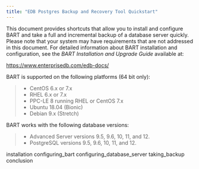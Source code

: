 ```yaml
---
title: "EDB Postgres Backup and Recovery Tool Quickstart"
---
```




This document provides shortcuts that allow you to install and configure BART and take a full and incremental backup of a database server quickly. Please note that your system may have requirements that are not addressed in this document. For detailed information about BART installation and configuration, see the *BART Installation and Upgrade Guide* available at:

<https://www.enterprisedb.com/edb-docs/>

BART is supported on the following platforms (64 bit only):

> -   CentOS 6.x or 7.x
> -   RHEL 6.x or 7.x
> -   PPC-LE 8 running RHEL or CentOS 7.x
> -   Ubuntu 18.04 (Bionic)
> -   Debian 9.x (Stretch)

BART works with the following database versions:

> -   Advanced Server versions 9.5, 9.6, 10, 11, and 12.
> -   PostgreSQL versions 9.5, 9.6, 10, 11, and 12.

<div class="toctree" maxdepth="5">

installation configuring\_bart configuring\_database\_server taking\_backup conclusion

</div>
